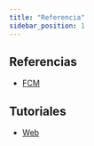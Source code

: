 ```yaml
---
title: "Referencia"
sidebar_position: 1
---
```


## Referencias

- [FCM](https://firebase.google.com/docs/cloud-messaging?hl=es-419)

## Tutoriales

- [Web](https://miyauchi.dev/posts/fcm-push-message/)
